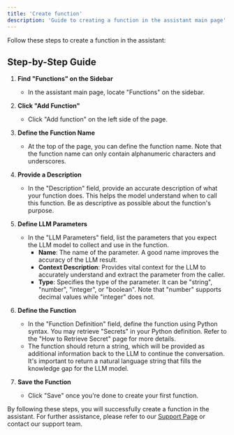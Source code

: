 ```yaml
---
title: 'Create function'
description: 'Guide to creating a function in the assistant main page'
---
```


Follow these steps to create a function in the assistant:

## Step-by-Step Guide

1. **Find "Functions" on the Sidebar**
   - In the assistant main page, locate "Functions" on the sidebar.

2. **Click "Add Function"**
   - Click "Add function" on the left side of the page.

3. **Define the Function Name**
   - At the top of the page, you can define the function name. Note that the function name can only contain alphanumeric characters and underscores.

4. **Provide a Description**
   - In the "Description" field, provide an accurate description of what your function does. This helps the model understand when to call this function. Be as descriptive as possible about the function's purpose.

5. **Define LLM Parameters**
   - In the "LLM Parameters" field, list the parameters that you expect the LLM model to collect and use in the function.
     - **Name**: The name of the parameter. A good name improves the accuracy of the LLM result.
     - **Context Description**: Provides vital context for the LLM to accurately understand and extract the parameter from the caller.
     - **Type**: Specifies the type of the parameter. It can be "string", "number", "integer", or "boolean". Note that "number" supports decimal values while "integer" does not.

6. **Define the Function**
   - In the "Function Definition" field, define the function using Python syntax. You may retrieve "Secrets" in your Python definition. Refer to the "How to Retrieve Secret" page for more details.
   - The function should return a string, which will be provided as additional information back to the LLM to continue the conversation. It's important to return a natural language string that fills the knowledge gap for the LLM model.

7. **Save the Function**
   - Click "Save" once you're done to create your first function.

By following these steps, you will successfully create a function in the assistant. For further assistance, please refer to our [Support Page](/troubleshoot/support-guide) or contact our support team.
